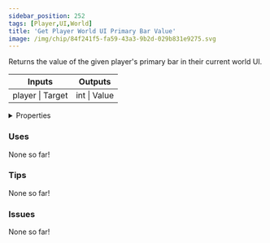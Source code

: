 ```yaml
---
sidebar_position: 252
tags: [Player,UI,World]
title: 'Get Player World UI Primary Bar Value'
image: /img/chip/84f241f5-fa59-43a3-9b2d-029b831e9275.svg
---
```


Returns the value of the given player's primary bar in their current world UI.



<IChip uuid="84f241f5-fa59-43a3-9b2d-029b831e9275"/>

<table><thead><tr><th>Inputs</th><th>Outputs</th></tr></thead><tbody><tr><td>player | Target</td><td>int | Value</td></tr></tbody></table>

<details>
  <summary>Properties</summary>
  <div>
    <div>
    <table>
      <tbody>
        <tr>
          <td>Is beta required?</td>
          <td>No</td>
        </tr>
        <tr>
          <td>Is chip a trolling risk?</td>
          <td>No</td>
        </tr>
        <tr>
          <td>Is chip a role assignment risk?</td>
          <td>No</td>
        </tr>
        <tr>
          <td>Chip UUID</td>
          <td>84f241f5-fa59-43a3-9b2d-029b831e9275</td>
        </tr>
        <tr>
          <td>Room availability</td>
          <td>Available everywhere</td>
        </tr>
      </tbody>
    </table>
    </div>
  </div>
</details>

### Uses

None so far!

### Tips

None so far!

### Issues

None so far!